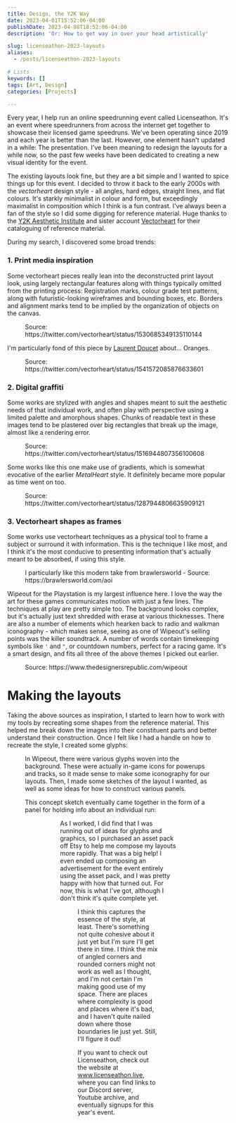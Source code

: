 ```yaml
---
title: Design, the Y2K Way
date: 2023-04-01T15:52:06-04:00
publishDate: 2023-04-08T18:52:06-04:00
description: 'Or: How to get way in over your head artistically'

slug: licenseathon-2023-layouts
aliases:
  - /posts/licenseathon-2023-layouts

# Lists
keywords: []
tags: [Art, Design]
categories: [Projects]

---
```

Every year, I help run an online speedrunning event called Licenseathon. It's an event where speedrunners from across the internet get together to showcase their licensed game speedruns. We've been operating since 2019 and each year is better than the last. However, one element hasn't updated in a while: The presentation. I've been meaning to redesign the layouts for a while now, so the past few weeks have been dedicated to creating a new visual identity for the event.

The existing layouts look fine, but they are a bit simple and I wanted to spice things up for this event. I decided to throw it back to the early 2000s with the _vectorheart_ design style - all angles, hard edges, straight lines, and flat colours. It's starkly minimalist in colour and form, but exceedingly maximalist in composition which I think is a fun contrast. I've always been a fan of the style so I did some digging for reference material. Huge thanks to the [Y2K Aesthetic Institute](https://twitter.com/y2k_aesthetic/) and sister account [Vectorheart](https://twitter.com/vectorheart/) for their cataloguing of reference material.

During my search, I discovered some broad trends:
### 1. Print media inspiration

Some vectorheart pieces really lean into the deconstructed print layout look, using largely rectangular features along with things typically omitted from the printing process: Registration marks, colour grade test patterns, along with futuristic-looking wireframes and bounding boxes, etc. Borders and alignment marks tend to be implied by the organization of objects on the canvas.


<Figure src="images/reference/jaber.png"alt="alt" command="Fit" options="600x800">
Source: https://twitter.com/vectorheart/status/1530685349135110144
</Figure>


I'm particularly fond of this piece by [Laurent Doucet](deviantart.com/spritek) about... Oranges.

<Figure src="images/reference/orange.png"alt="alt" command="Fit" options="600x800">
Source: https://twitter.com/vectorheart/status/1541572085876633601
</Figure>

### 2. Digital graffiti
Some works are stylized with angles and shapes meant to suit the aesthetic needs of that individual work, and often play with perspective using a limited palette and amorphous shapes. Chunks of readable text in these images tend to be plastered over big rectangles that break up the image, almost like a rendering error.

<Figure src="images/reference/cpu.png"alt="The back of a blue-and-yellow CD case, adorned with jagged geometric patterns. A large white square containing track listings covers a third of the art.">
Source: https://twitter.com/vectorheart/status/1516944807356100608
</Figure>

Some works like this one make use of gradients, which is somewhat evocative of the earlier _MetalHeart_ style. It definitely became more popular as time went on too.
<Figure src="images/reference/no_carrier.png"alt="A pink-and-white geometric design for another piece of music">
Source: https://twitter.com/vectorheart/status/1287944806635909121
</Figure>


### 3. Vectorheart shapes as frames
Some works use vectorheart techniques as a physical tool to frame a subject or surround it with information. This is the technique I like most, and I think it's the most conducive to presenting information that's actually meant to be absorbed, if using this style.

<Figure src="images/reference/brawlersworld.png"alt="A screenshot of a blue webpage with geometric patterns depicting a robot.">
I particularly like this modern take from brawlersworld - Source: https://brawlersworld.com/aoi
</Figure>


Wipeout for the Playstation is my largest influence here. I love the way the art for these games communicates motion with just a few lines. The techniques at play are pretty simple too. The background looks complex, but it's actually just text shredded with erase at various thicknesses. There are also a number of elements which hearken back to radio and walkman iconography - which makes sense, seeing as one of Wipeout's selling points was the killer soundtrack. A number of words contain timekeeping symbols like `'` and `"`, or countdown numbers, perfect for a racing game. It's a smart design, and fits all three of the above themes I picked out earlier.

<Figure src="images/reference/W_WIPEOUT_01.jpg"alt="Box art for Wipeout for the Playstation"  command="Fit" options="600x600 lanczos q100 png">
Source: https://www.thedesignersrepublic.com/wipeout
</Figure>

# Making the layouts
Taking the above sources as inspiration, I started to learn how to work with my tools by recreating some shapes from the reference material. This helped me break down the images into their constituent parts and better understand their construction. Once I felt like I had a handle on how to recreate the style, I created some glyphs:

<Figure src="images/mine/glyphs.png" />

In Wipeout, there were various glyphs woven into the background. These were actually in-game icons for powerups and tracks, so it made sense to make some iconography for our layouts. Then, I made some sketches of the layout I wanted, as well as some ideas for how to construct various panels.


This concept sketch eventually came together in the form of a panel for holding info about an individual run:
<Figure src="images/mine/sketch_1.jpg" command="Crop" options="2700x2500 BottomLeft q50 lanczos" />

<Figure src="images/mine/info_panel.png" />

As I worked, I did find that I was running out of ideas for glyphs and graphics, so I purchased an asset pack off Etsy to help me compose my layouts more rapidly. That was a big help! I even ended up composing an advertisement for the event entirely using the asset pack, and I was pretty happy with how that turned out. For now, this is what I've got, although I don't think it's quite complete yet.

<Figure src="images/mine/layout.png"/>

I think this captures the essence of the style, at least. There's something not quite cohesive about it just yet but I'm sure I'll get there in time. I think the mix of angled corners and rounded corners might not work as well as I thought, and I'm not certain I'm making good use of my space. There are places where complexity is good and places where it's bad, and I haven't quite nailed down where those boundaries lie just yet. Still, I'll figure it out!

If you want to check out Licenseathon, check out the website at www.licenseathon.live, where you can find links to our Discord server, Youtube archive, and eventually signups for this year's event.

